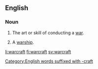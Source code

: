 ==English==

===Noun===
{{en-noun|~|s|warcraft}}

# {{lb|en|uncountable}} The art or skill of conducting a [[war]].
# {{lb|en|countable}} A [[warship]].

[[Category:English words suffixed with -craft]]

[[li:warcraft]]
[[fi:warcraft]]
[[sv:warcraft]]